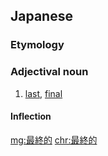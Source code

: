 ==Japanese==
{{ja-kanjitab|さい|しゅう|てき|yomi=on}}

===Etymology===
{{suffix|最終|的|lang=ja|t1=final|t2=-like|sort=さいしゅうてき}}

===Adjectival noun===
{{ja-adj|infl=na|さいしゅうてき}}

# [[last]], [[final]]

====Inflection====
{{ja-na|さいしゅうてき}}

[[mg:最終的]]
[[chr:最終的]]